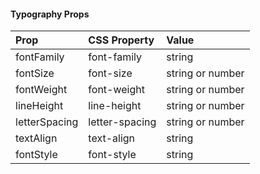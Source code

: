 #### Typography Props

| Prop          | CSS Property   | Value            |
| :------------ | :------------- | :--------------- |
| fontFamily    | font-family    | string           |
| fontSize      | font-size      | string or number |
| fontWeight    | font-weight    | string or number |
| lineHeight    | line-height    | string or number |
| letterSpacing | letter-spacing | string or number |
| textAlign     | text-align     | string           |
| fontStyle     | font-style     | string           |
